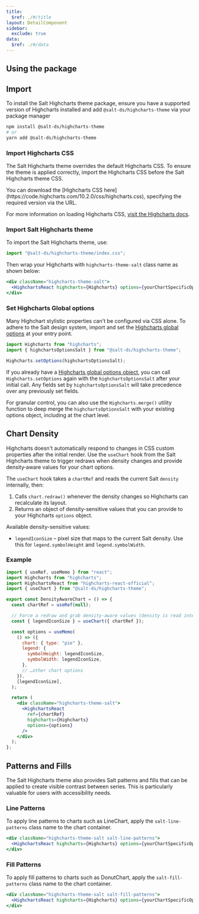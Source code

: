 ```yaml
---
title:
  $ref: ./#/title
layout: DetailComponent
sidebar:
  exclude: true
data:
  $ref: ./#/data
---
```


## Using the package

## Import

To install the Salt Highcharts theme package, ensure you have a supported version of Highcharts installed and add `@salt-ds/highcharts-theme` via your package manager

```bash
npm install @salt-ds/highcharts-theme
# or
yarn add @salt-ds/highcharts-theme
```

### Import Highcharts CSS

The Salt Highcharts theme overrides the default Highcharts CSS. To ensure the theme is applied correctly, import the Highcharts CSS before the Salt Highcharts theme CSS.

<Callout title="Note">
  You can download the [Highcharts CSS
  here](https://code.highcharts.com/10.2.0/css/highcharts.css), specifying the
  required version via the URL.

For more information on loading Highcharts CSS, [visit the Highcharts docs](https://www.highcharts.com/docs/chart-design-and-style/style-by-css).

</Callout>

### Import Salt Highcharts theme

To import the Salt Highcharts theme, use:

```js
import "@salt-ds/highcharts-theme/index.css";
```

Then wrap your Highcharts with `highcharts-theme-salt` class name as shown below:

```jsx
<div className="highcharts-theme-salt">
  <HighchartsReact highcharts={Highcharts} options={yourChartSpecificOptions} />
</div>
```

### Set Highcharts Global options

Many Highchart stylistic properties can't be configured via CSS alone. To adhere to the Salt design system, import and set the [Highcharts global options](https://www.highcharts.com/docs/getting-started/how-to-set-options) at your entry point.

```js
import Highcharts from "highcharts";
import { highchartsOptionsSalt } from "@salt-ds/highcharts-theme";

Highcharts.setOptions(highchartsOptionsSalt);
```

<Callout title="Note">

If you already have a [Highcharts global options object](https://www.highcharts.com/docs/getting-started/how-to-set-options), you can call `Highcharts.setOptions` again with the `highchartsOptionsSalt` after your initial call. Any fields set by `highchartsOptionsSalt` will take precedence over any previously set fields.

For granular control, you can also use the `Highcharts.merge()` utility function to deep merge the `highchartsOptionsSalt` with your existing options object, including at the chart level.

</Callout>

## Chart Density

Highcharts doesn't automatically respond to changes in CSS custom properties after the initial render.
Use the `useChart` hook from the Salt Highcharts theme to trigger redraws when density changes and provide density‑aware values for your chart options.

The `useChart` hook takes a `chartRef` and reads the current Salt `density` internally, then:

1. Calls `chart.redraw()` whenever the density changes so Highcharts can
   recalculate its layout.
2. Returns an object of density-sensitive values that you can provide
   to your Highcharts `options` object.

Available density-sensitive values:

- `legendIconSize` – pixel size that maps to the current Salt density.
  Use this for `legend.symbolHeight` and `legend.symbolWidth`.

### Example

```jsx
import { useRef, useMemo } from "react";
import Highcharts from "highcharts";
import HighchartsReact from "highcharts-react-official";
import { useChart } from "@salt-ds/highcharts-theme";

export const DensityAwareChart = () => {
  const chartRef = useRef(null);

  // Force a redraw and grab density-aware values (density is read internally)
  const { legendIconSize } = useChart({ chartRef });

  const options = useMemo(
    () => ({
      chart: { type: "pie" },
      legend: {
        symbolHeight: legendIconSize,
        symbolWidth: legendIconSize,
      },
      // …other chart options
    }),
    [legendIconSize],
  );

  return (
    <div className="highcharts-theme-salt">
      <HighchartsReact
        ref={chartRef}
        highcharts={Highcharts}
        options={options}
      />
    </div>
  );
};
```

## Patterns and Fills

The Salt Highcharts theme also provides Salt patterns and fills that can be applied to create visible contrast between series. This is particularly valuable for users with accessibility needs.

### Line Patterns

To apply line patterns to charts such as LineChart, apply the `salt-line-patterns` class name to the chart container.

```jsx
<div className="highcharts-theme-salt salt-line-patterns">
  <HighchartsReact highcharts={Highcharts} options={yourChartSpecificOptions} />
</div>
```

### Fill Patterns

To apply fill patterns to charts such as DonutChart, apply the `salt-fill-patterns` class name to the chart container.

```jsx
<div className="highcharts-theme-salt salt-fill-patterns">
  <HighchartsReact highcharts={Highcharts} options={yourChartSpecificOptions} />
</div>
```
